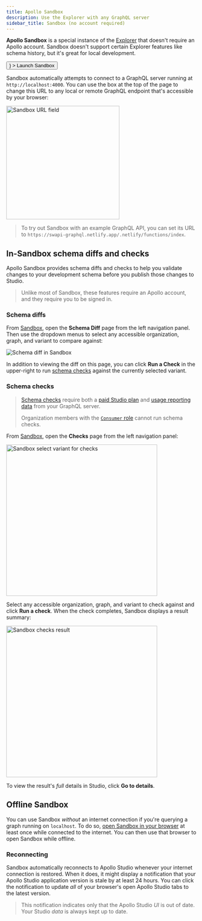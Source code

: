 ```yaml
---
title: Apollo Sandbox
description: Use the Explorer with any GraphQL server
sidebar_title: Sandbox (no account required)
---
```



**Apollo Sandbox** is a special instance of the [Explorer](./explorer/) that doesn't require an Apollo account. Sandbox doesn't support certain Explorer features like schema history, but it's great for local development.

<p>
  <Button
    size="large"
    color={colors.primary}
    as={<Link to="https://studio.apollographql.com/sandbox/" target="_blank" />}
  >
    Launch Sandbox
  </Button>
</p>

Sandbox automatically attempts to connect to a GraphQL server running at `http://localhost:4000`. You can use the box at the top of the page to change this URL to any local or remote GraphQL endpoint that's accessible by your browser:

<img class="screenshot" src="../img/sandbox-url.jpg" alt="Sandbox URL field" width="300" />

>To try out Sandbox with an example GraphQL API, you can set its URL to `https://swapi-graphql.netlify.app/.netlify/functions/index`.

## In-Sandbox schema diffs and checks

Apollo Sandbox provides schema diffs and checks to help you validate changes to your development schema before you publish those changes to Studio.

> Unlike most of Sandbox, these features require an Apollo account, and they require you to be signed in.

### Schema diffs

From [Sandbox](https://studio.apollographql.com/sandbox/), open the **Schema Diff** page from the left navigation panel. Then use the dropdown menus to select any accessible organization, graph, and variant to compare against:

<img class="screenshot" src="../img/sandbox-diff.jpg" alt="Schema diff in Sandbox" />

In addition to viewing the diff on this page, you can click **Run a Check** in the upper-right to run [schema checks](#schema-checks) against the currently selected variant.

### Schema checks

> [Schema checks](../schema-checks/) require both a [paid Studio plan](https://www.apollographql.com/pricing/) and [usage reporting data](/metrics/usage-reporting/) from your GraphQL server.
>
> Organization members with the [`Consumer` role](../org/members/#organization-wide-member-roles) cannot run schema checks.

From [Sandbox](https://studio.apollographql.com/sandbox/), open the **Checks** page from the left navigation panel:

<img class="screenshot" src="../img/sandbox-checks-select.jpg" alt="Sandbox select variant for checks" width="400" />

Select any accessible organization, graph, and variant to check against and click **Run a check**. When the check completes, Sandbox displays a result summary:

<img class="screenshot" src="../img/sandbox-checks-result.jpg" alt="Sandbox checks result" width="400" />

To view the result's _full_ details in Studio, click **Go to details**.



## Offline Sandbox

You can use Sandbox _without_ an internet connection if you're querying a graph running on `localhost`. To do so, [open Sandbox in your browser](https://studio.apollographql.com/sandbox/) at least once while connected to the internet. You can then use that browser to open Sandbox while offline.

### Reconnecting

Sandbox automatically reconnects to Apollo Studio whenever your internet connection is restored. When it does, it might display a notification that your Apollo Studio application version is stale by at least 24 hours. You can click the notification to update _all_ of your browser's open Apollo Studio tabs to the latest version.

> This notification indicates only that the Apollo Studio _UI_ is out of date. Your Studio _data_ is always kept up to date.
